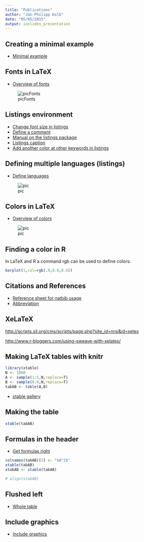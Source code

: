 ```yaml
---
title: "Publications"
author: "Jan-Philipp Kolb"
date: "05/05/2015"
output: ioslides_presentation
---
```


## Creating a minimal example

- [Minimal example](ftp://ftp.dante.de/tex-archive/info/dickimaw/dickimaw-minexample.pdf)


## Fonts in LaTeX

- [Overview of fonts](http://www.math.tu-dresden.de/~rudl/latex/fonts.pdf)


![picFonts](http://homepage3.nifty.com/tsato/xfig/html/images/text-font-panel.gif)

## Listings environment

- [Change font size in listings](http://tex.stackexchange.com/questions/180222/how-to-change-font-size-for-specific-lstlisting)
- [Define a comment](http://tex.stackexchange.com/questions/89574/language-option-supported-in-listings)
- [Manual on the listings package](http://texdoc.net/texmf-dist/doc/latex/listings/listings.pdf)
- [Listings caption](http://tex.stackexchange.com/questions/54819/listings-caption)
- [Add another color at other keywords in listings](http://tex.stackexchange.com/questions/73174/add-another-color-at-other-keywords-in-listings)


## Defining multiple languages (listings)

- [Define languages](http://tex.stackexchange.com/questions/45711/defining-lstset-parameters-for-multiple-languages)

![pic](http://i.stack.imgur.com/bX7s6.png)

## Colors in LaTeX

- [Overview of colors](https://en.wikibooks.org/wiki/LaTeX/Colors)

![pic](http://i.stack.imgur.com/Aaxb9.png)

## Finding a color in R

In LaTeX and R a command rgb can be used to define colors:

```r
barplot(1,col=rgb(.9,0.8,0.6))
```


## Citations and References
- [Reference sheet for natbib usage](http://merkel.zoneo.net/Latex/natbib.php)
- [Abbreviation](http://www.mrunix.de/forums/showthread.php?67873-Abk%FCrzung-bei-BibTex)

## XeLaTeX

<http://scripts.sil.org/cms/scripts/page.php?site_id=nrsi&id=xetex>

<http://www.r-bloggers.com/using-sweave-with-xelatex/>


## Making LaTeX tables with knitr

```r
library(xtable)
N <- 1000
A <- sample(1:5,N,replace=T)
B <- sample(6:8,N,replace=T)
tabAB <- table(A,B)
```

- [xtable gallery](https://cran.r-project.org/web/packages/xtable/vignettes/xtableGallery.pdf)


## Making the table

```r
xtable(tabAB)
```

## Formulas in the header

- [Get formulas right](http://stackoverflow.com/questions/14877305/using-xtable-with-r-and-latex-math-mode-in-column-names)

```r
colnames(tabAB)[3] <- "$A^2$"
xtable(tabAB)
xtabAB <- xtable(tabAB)
```

```r
# align(xtabAB)
```



## Flushed left

- [Whole table](http://stackoverflow.com/questions/12470306/xtable-left-just)


## Include graphics

- [Include graphics](http://www.golatex.de/wiki/%5Cincludegraphics)